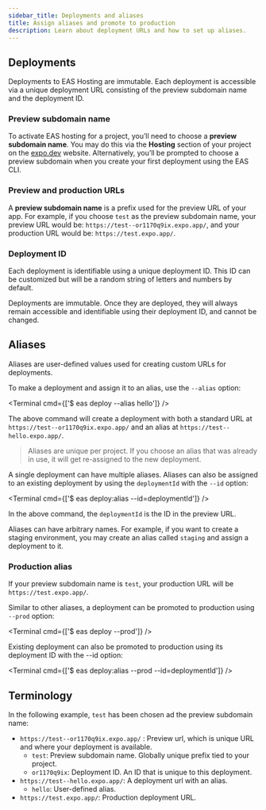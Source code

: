 ```yaml
---
sidebar_title: Deployments and aliases
title: Assign aliases and promote to production
description: Learn about deployment URLs and how to set up aliases.
---
```



## Deployments

Deployments to EAS Hosting are immutable. Each deployment is accessible via a unique deployment URL consisting of the preview subdomain name and the deployment ID.

### Preview subdomain name

To activate EAS hosting for a project, you’ll need to choose a **preview subdomain name**. You may do this via the **Hosting** section of your project on the [expo.dev](http://expo.dev) website. Alternatively, you’ll be prompted to choose a preview subdomain when you create your first deployment using the EAS CLI.

### Preview and production URLs

A **preview subdomain name** is a prefix used for the preview URL of your app. For example, if you choose `test` as the preview subdomain name, your preview URL would be: `https://test--or1170q9ix.expo.app/`, and your production URL would be: `https://test.expo.app/`.

### Deployment ID

Each deployment is identifiable using a unique deployment ID. This ID can be customized but will be a random string of letters and numbers by default.

Deployments are immutable. Once they are deployed, they will always remain accessible and identifiable using their deployment ID, and cannot be changed.

## Aliases

Aliases are user-defined values used for creating custom URLs for deployments.

To make a deployment and assign it to an alias, use the `--alias` option:

<Terminal cmd={['$ eas deploy --alias hello']} />

The above command will create a deployment with both a standard URL at `https://test--or1170q9ix.expo.app/` and an alias at `https://test--hello.expo.app/`.

> Aliases are unique per project. If you choose an alias that was already in use, it will get re-assigned to the new deployment.

A single deployment can have multiple aliases. Aliases can also be assigned to an existing deployment by using the `deploymentId` with the `--id` option:

<Terminal cmd={['$ eas deploy:alias --id=deploymentId']} />

In the above command, the `deploymentId` is the ID in the preview URL.

Aliases can have arbitrary names. For example, if you want to create a staging environment, you may create an alias called `staging` and assign a deployment to it.

### Production alias

If your preview subdomain name is `test`, your production URL will be `https://test.expo.app/`.

Similar to other aliases, a deployment can be promoted to production using `--prod` option:

<Terminal cmd={['$ eas deploy --prod']} />

Existing deployment can also be promoted to production using its deployment ID with the --id option:

<Terminal cmd={['$ eas deploy:alias --prod --id=deploymentId']} />

## Terminology

In the following example, `test` has been chosen ad the preview subdomain name:

- `https://test--or1170q9ix.expo.app/` : Preview url, which is unique URL and where your deployment is available.
  - `test`: Preview subdomain name. Globally unique prefix tied to your project.
  - `or1170q9ix`: Deployment ID. An ID that is unique to this deployment.
- `https://test--hello.expo.app/`: A deployment url with an alias.
  - `hello`: User-defined alias.
- `https://test.expo.app/`: Production deployment URL.
